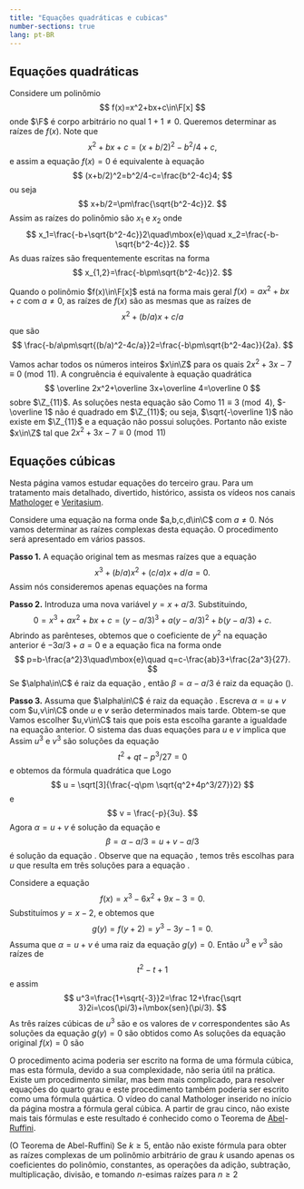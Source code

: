 ```yaml
---
title: "Equações quadráticas e cubicas"
number-sections: true
lang: pt-BR
---
```


## Equações quadráticas

Considere um polinômio
$$
f(x)=x^2+bx+c\in\F[x]
$$
onde $\F$ é corpo arbitrário no qual $1+1\neq 0$. Queremos determinar as raízes de $f(x)$. Note que
$$
x^2+bx+c=(x+b/2)^2-b^2/4+c,
$$
e assim a equação $f(x)=0$ é equivalente à equação
$$
(x+b/2)^2=b^2/4-c=\frac{b^2-4c}4;
$$
ou seja
$$
x+b/2=\pm\frac{\sqrt{b^2-4c}}2.
$$
Assim as raízes do polinômio são $x_1$ e $x_2$ onde
$$
x_1=\frac{-b+\sqrt{b^2-4c}}2\quad\mbox{e}\quad x_2=\frac{-b-\sqrt{b^2-4c}}2.
$$
As duas raízes são frequentemente escritas na forma
$$
x_{1,2}=\frac{-b\pm\sqrt{b^2-4c}}2.
$$

Quando o polinômio $f(x)\in\F[x]$ está na forma mais geral $f(x)=ax^2+bx+c$ com $a\neq 0$, as raízes de $f(x)$ são as mesmas que as raízes de
$$
x^2+(b/a)x+c/a
$$
que são
$$
\frac{-b/a\pm\sqrt{(b/a)^2-4c/a}}2=\frac{-b\pm\sqrt{b^2-4ac}}{2a}.
$$

:::{#exm-}
Vamos achar todos os números inteiros $x\in\Z$ para os quais $2x^2+3x-7\equiv 0\pmod{11}$. A congruência é equivalente à equação quadrática
$$
\overline 2x^2+\overline 3x+\overline 4=\overline 0
$$
sobre $\Z_{11}$. As soluções nesta equação são
\begin{align*}
x_{1,2}&=\frac{-\overline 3\pm\sqrt{\overline 3^2-4\cdot \overline 2\cdot \overline 4}}{\overline 4}\\&=\frac{-\overline 3\pm\sqrt{-\overline {23}}}{\overline 4}\\&=\frac{-\overline 3\pm\sqrt{-\overline 1}}{\overline 4}.
\end{align*}
Como $11\equiv 3\pmod 4$, $-\overline 1$ não é quadrado em $\Z_{11}$; ou seja, $\sqrt{-\overline 1}$ não existe em $\Z_{11}$ e a equação não possui soluções. Portanto não existe $x\in\Z$ tal que $2x^2+3x-7\equiv 0\pmod{11}$
:::

## Equações cúbicas

Nesta página vamos estudar equações do terceiro grau. Para um tratamento mais detalhado, divertido, histórico, assista os vídeos nos canais <a href="https://youtu.be/N-KXStupwsc">Mathologer</a> e <a href="https://youtu.be/cUzklzVXJwo">Veritasium</a>.

Considere uma equação na forma
\begin{equation}
ax^3+bx^2+cx+d=0
\end{equation}
onde $a,b,c,d\in\C$ com $a\neq 0$. Nós vamos determinar as raízes complexas desta equação. O procedimento será apresentado em vários passos.

**Passo 1.** A equação original tem as mesmas raízes que a equação
$$
x^3+(b/a)x^2+(c/a)x+d/a=0.
$$
Assim nós consideremos apenas equações na forma
\begin{equation}\label{eq:orig}
x^3+ax^2+bx+c=0\tag{1}.
\end{equation}

**Passo 2.** Introduza uma nova variável $y=x+a/3$. Substituindo,
$$
0=x^3+ax^2+bx+c=(y-a/3)^3+a(y-a/3)^2+b(y-a/3)+c.
$$
Abrindo as parênteses, obtemos que o coeficiente de $y^2$ na equação anterior é $-3a/3+a=0$ e a equação fica na forma
\begin{equation}\label{eq:pq}
y^3+py+q=0\tag{2}
\end{equation}
onde
$$
p=b-\frac{a^2}3\quad\mbox{e}\quad q=c-\frac{ab}3+\frac{2a^3}{27}.
$$
Se $\alpha\in\C$ é raiz da equação \eqref{eq:pq}, então $\beta=\alpha-a/3$ é raiz da equação (\ref{eq:orig}).

**Passo 3.** Assuma que $\alpha\in\C$ é raiz da equação \eqref{eq:pq}. Escreva $\alpha=u+v$ com $u,v\in\C$ onde $u$ e $v$ serão determinados mais tarde. Obtem-se que
\begin{align*}
0&=(u+v)^3+p(u+v)+q\\&=u^3+3u^2v+3uv^2+v^3+pu+pv+q\\&=(u^3+v^3+q)+(3uv+p)(u+v).
\end{align*}
Vamos escolher $u,v\in\C$ tais que
\begin{align*}
u^3+v^3&=-q\\
uv&=-p/3
\end{align*}
pois esta escolha garante a igualdade na equação anterior.
O sistema das duas equações para $u$ e $v$  implica que
\begin{align*}
u^3+v^3&=-q\\
u^3v^3&=-p^3/27.
\end{align*}
Assim $u^3$ e $v^3$ são soluções da equação
$$
t^2+qt-p^3/27=0
$$
e obtemos da fórmula quadrática que
\begin{equation}\label{eq:u3}
u^3=\frac{-q\pm \sqrt{q^2+4p^3/27}}2\tag{3}
\end{equation}
Logo
$$
u = \sqrt[3]{\frac{-q\pm \sqrt{q^2+4p^3/27}}2}
$$
e
$$
v = \frac{-p}{3u}.
$$
Agora $\alpha=u+v$ é solução da equação \eqref{eq:pq} e
$$
\beta=\alpha-a/3=u+v-a/3
$$
é solução da equação \eqref{eq:orig}.  Observe que na equação \eqref{eq:u3}, temos três escolhas para $u$ que resulta em três soluções para a equação \eqref{eq:orig}.

:::{#exm-}
Considere a equação
$$
f(x)=x^3-6x^2+9x-3=0.
$$
Substituímos $y=x-2$, e obtemos que
$$
g(y)=f(y+2)=y^3-3y-1=0.
$$
Assuma que $\alpha=u+v$ é uma raiz da equação $g(y)=0$. Então $u^3$ e $v^3$ são raízes de
$$
t^2-t+1
$$
e assim
$$
u^3=\frac{1+\sqrt{-3}}2=\frac 12+\frac{\sqrt 3}2i=\cos(\pi/3)+i\mbox{sen}(\pi/3).
$$
As três raízes cúbicas de $u^3$ são
\begin{align*}
u_1&=\cos(\pi/9)+i\mbox{sen}(\pi/9)\\
u_2&=\cos(7\pi/9)+i\mbox{sen}(7\pi/9)\\
u_3&=\cos(13\pi/9)+i\mbox{sen}(13\pi/9)\\
\end{align*}
e os valores de $v$ correspondentes são
\begin{align*}
v_1&=u_1^{-1}=\cos(\pi/9)-i\mbox{sen}(\pi/9)\\
v_2&=u_2^{-1}=\cos(7\pi/9)-i\mbox{sen}(7\pi/9)\\
v_3&=u_3^{-1}=\cos(13\pi/9)+i\mbox{sen}(13\pi/9).
\end{align*}
As soluções da equação $g(y)=0$ são obtidos como
\begin{align*}
\alpha_1&=u_1+v_1=2\cos(\pi/9)\\
\alpha_2&=u_2+v_2=2\cos(7\pi/9)\\
\alpha_3&=u_3+v_3=2\cos(13\pi/9).
\end{align*}
As soluções da equação original $f(x)=0$ são
\begin{align*}
\beta_1&=\alpha_1+2=2\cos(\pi/9)+2\\
\beta_2&=\alpha_2+2=2\cos(7\pi/9)+2\\
\beta_3&=\alpha_3+2=2\cos(13\pi/9)+2.
\end{align*}
:::

O procedimento acima poderia ser escrito na forma de uma fórmula cúbica, mas esta fórmula, devido a sua complexidade, não seria útil na prática. Existe um procedimento similar, mas bem mais complicado, para resolver equações do quarto grau e este procedimento também poderia ser escrito como uma fórmula quártica.  O vídeo do canal Mathologer inserido no início da página mostra a fórmula geral cúbica. A partir de grau cinco, não existe mais tais fórmulas e este resultado é conhecido como o Teorema de <a href="https://pt.wikipedia.org/wiki/Niels_Henrik_Abel">Abel</a>-<a href="https://pt.wikipedia.org/wiki/Paolo_Ruffini">Ruffini</a>.

:::{#thm-}
(O Teorema de Abel-Ruffini)
Se $k\geq 5$, então não existe fórmula para obter as raízes complexas de um polinômio arbitrário de grau $k$ usando apenas os coeficientes do polinômio, constantes, as operações da adição, subtração, multiplicação, divisão, e tomando $n$-esimas raízes para $n\geq 2$
:::

